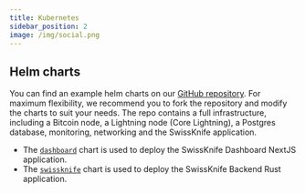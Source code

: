 ```yaml
---
title: Kubernetes
sidebar_position: 2
image: /img/social.png
---
```


## Helm charts

You can find an example helm charts on our [GitHub repository](https://github.com/bitcoin-numeraire/k8s-infra).
For maximum flexibility, we recommend you to fork the repository and modify the charts to suit your needs. The repo contains a full infrastructure, including a Bitcoin node,
a Lightning node (Core Lightning), a Postgres database, monitoring, networking and the SwissKnife application.

- The [`dashboard`](https://github.com/bitcoin-numeraire/k8s-infra/tree/main/charts/dashboard) chart is used to deploy the SwissKnife Dashboard NextJS application.
- The [`swissknife`](https://github.com/bitcoin-numeraire/k8s-infra/tree/main/charts/swissknife) chart is used to deploy the SwissKnife Backend Rust application.
